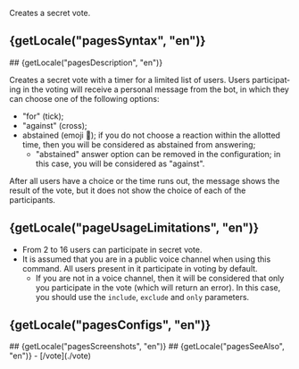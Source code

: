 

Creates a secret vote.

## {getLocale("pagesSyntax", "en")}
<TableSyntax page="vote-secret" lang="en" />
## {getLocale("pagesDescription", "en")}

Creates a secret vote with a timer for a limited list of users. Users participating in the voting will receive a personal message from the bot, in which they can choose one of the following options:
- "for" (tick);
- "against" (cross);
- abstained (emoji 🤔); if you do not choose a reaction within the allotted time, then you will be considered as abstained from answering;
     - "abstained" answer option can be removed in the configuration; in this case, you will be considered as "against".

After all users have a choice or the time runs out, the message shows the result of the vote, but it does not show the choice of each of the participants.

## {getLocale("pageUsageLimitations", "en")}

- From 2 to 16 users can participate in secret vote.
- It is assumed that you are in a public voice channel when using this command. All users present in it participate in voting by default.
     - If you are not in a voice channel, then it will be considered that only you participate in the vote (which will return an error). In this case, you should use the `include`, `exclude` and `only` parameters.

## {getLocale("pagesConfigs", "en")}
<TableConfig page="vote-secret" lang="en" />
## {getLocale("pagesScreenshots", "en")}
<Swiper page="vote-secret" lang="en" />
## {getLocale("pagesSeeAlso", "en")}
- [/vote](./vote)
